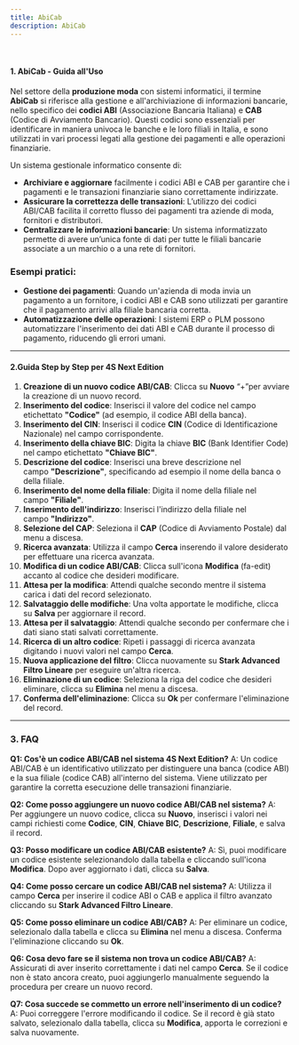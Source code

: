 ```yaml
---
title: AbiCab
description: AbiCab
---
```


 

#### 1. AbiCab - Guida all'Uso

Nel settore della **produzione moda** con sistemi informatici, il termine **AbiCab** si riferisce alla gestione e all'archiviazione di informazioni bancarie, nello specifico dei **codici ABI** (Associazione Bancaria Italiana) e **CAB** (Codice di Avviamento Bancario). Questi codici sono essenziali per identificare in maniera univoca le banche e le loro filiali in Italia, e sono utilizzati in vari processi legati alla gestione dei pagamenti e alle operazioni finanziarie.

Un sistema gestionale informatico consente di:

* **Archiviare e aggiornare** facilmente i codici ABI e CAB per garantire che i pagamenti e le transazioni finanziarie siano correttamente indirizzate.
* **Assicurare la correttezza delle transazioni**: L’utilizzo dei codici ABI/CAB facilita il corretto flusso dei pagamenti tra aziende di moda, fornitori e distributori.
* **Centralizzare le informazioni bancarie**: Un sistema informatizzato permette di avere un’unica fonte di dati per tutte le filiali bancarie associate a un marchio o a una rete di fornitori.

### Esempi pratici:

* **Gestione dei pagamenti**: Quando un'azienda di moda invia un pagamento a un fornitore, i codici ABI e CAB sono utilizzati per garantire che il pagamento arrivi alla filiale bancaria corretta.
* **Automatizzazione delle operazioni**: I sistemi ERP o PLM possono automatizzare l'inserimento dei dati ABI e CAB durante il processo di pagamento, riducendo gli errori umani.

***

#### 2.Guida Step by Step per 4S Next Edition

1. **Creazione di un nuovo codice ABI/CAB**: Clicca su **Nuovo** “+”per avviare la creazione di un nuovo record.
2. **Inserimento del codice**: Inserisci il valore del codice nel campo etichettato **"Codice"** (ad esempio, il codice ABI della banca).
3. **Inserimento del CIN**: Inserisci il codice **CIN** (Codice di Identificazione Nazionale) nel campo corrispondente.
4. **Inserimento della chiave BIC**: Digita la chiave **BIC** (Bank Identifier Code) nel campo etichettato **"Chiave BIC"**.
5. **Descrizione del codice**: Inserisci una breve descrizione nel campo **"Descrizione"**, specificando ad esempio il nome della banca o della filiale.
6. **Inserimento del nome della filiale**: Digita il nome della filiale nel campo **"Filiale"**.
7. **Inserimento dell'indirizzo**: Inserisci l'indirizzo della filiale nel campo **"Indirizzo"**.
8. **Selezione del CAP**: Seleziona il **CAP** (Codice di Avviamento Postale) dal menu a discesa.
9. **Ricerca avanzata**: Utilizza il campo **Cerca** inserendo il valore desiderato per effettuare una ricerca avanzata.
10. **Modifica di un codice ABI/CAB**: Clicca sull'icona **Modifica** (fa-edit) accanto al codice che desideri modificare.
11. **Attesa per la modifica**: Attendi qualche secondo mentre il sistema carica i dati del record selezionato.
12. **Salvataggio delle modifiche**: Una volta apportate le modifiche, clicca su **Salva** per aggiornare il record.
13. **Attesa per il salvataggio**: Attendi qualche secondo per confermare che i dati siano stati salvati correttamente.
14. **Ricerca di un altro codice**: Ripeti i passaggi di ricerca avanzata digitando i nuovi valori nel campo **Cerca**.
15. **Nuova applicazione del filtro**: Clicca nuovamente su **Stark Advanced Filtro Lineare** per eseguire un'altra ricerca.
16. **Eliminazione di un codice**: Seleziona la riga del codice che desideri eliminare, clicca su **Elimina** nel menu a discesa.
17. **Conferma dell'eliminazione**: Clicca su **Ok** per confermare l'eliminazione del record.

***

### 3. FAQ&#x20;

**Q1: Cos'è un codice ABI/CAB nel sistema 4S Next Edition?**
A: Un codice ABI/CAB è un identificativo utilizzato per distinguere una banca (codice ABI) e la sua filiale (codice CAB) all'interno del sistema. Viene utilizzato per garantire la corretta esecuzione delle transazioni finanziarie.

**Q2: Come posso aggiungere un nuovo codice ABI/CAB nel sistema?**
A: Per aggiungere un nuovo codice, clicca su **Nuovo**, inserisci i valori nei campi richiesti come **Codice**, **CIN**, **Chiave BIC**, **Descrizione**, **Filiale**, e salva il record.

**Q3: Posso modificare un codice ABI/CAB esistente?**
A: Sì, puoi modificare un codice esistente selezionandolo dalla tabella e cliccando sull'icona **Modifica**. Dopo aver aggiornato i dati, clicca su **Salva**.

**Q4: Come posso cercare un codice ABI/CAB nel sistema?**
A: Utilizza il campo **Cerca** per inserire il codice ABI o CAB e applica il filtro avanzato cliccando su **Stark Advanced Filtro Lineare**.

**Q5: Come posso eliminare un codice ABI/CAB?**
A: Per eliminare un codice, selezionalo dalla tabella e clicca su **Elimina** nel menu a discesa. Conferma l'eliminazione cliccando su **Ok**.

**Q6: Cosa devo fare se il sistema non trova un codice ABI/CAB?**
A: Assicurati di aver inserito correttamente i dati nel campo **Cerca**. Se il codice non è stato ancora creato, puoi aggiungerlo manualmente seguendo la procedura per creare un nuovo record.

**Q7: Cosa succede se commetto un errore nell'inserimento di un codice?**
A: Puoi correggere l'errore modificando il codice. Se il record è già stato salvato, selezionalo dalla tabella, clicca su **Modifica**, apporta le correzioni e salva nuovamente.